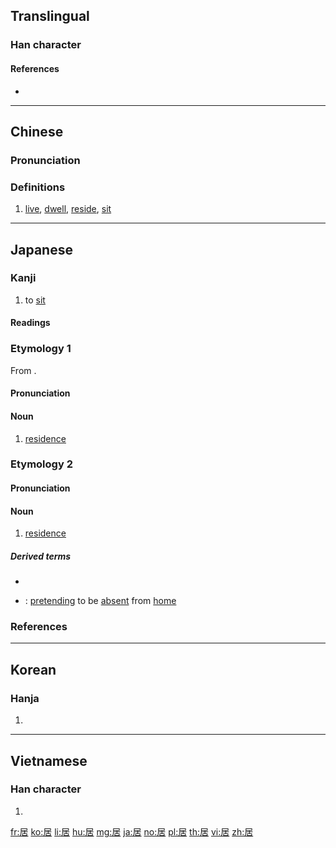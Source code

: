 {{character info/new}}

==Translingual==

===Han character===
{{Han char|rn=44|rad=尸|as=05|sn=8|four=77264|canj=SJR|ids=⿸尸古}}

====References====
* {{Han ref|kx=0300.300|dkj=07663|dj=0597.080|hdz=20968.040|uh=5C45|ud=23621|bh=A97E|bd=43390}}

----

==Chinese==
{{zh-forms}}

===Pronunciation===
{{zh-pron
|m=jū
|c=geoi1
|mc=y
|oc=y
|ma=Zh-ju.ogg
|cat=v
}}

===Definitions===
# [[live]], [[dwell]], [[reside]], [[sit]]

----

==Japanese==

===Kanji===
{{ja-kanji|grade=5|rs=尸05}}

# to [[sit]]

====Readings====
{{ja-readings|goon=[[こ]] (ko)|kanon=[[きょ]] (kyo)|kun=[[いる]] ([[居る]], iru), [[おる]] ([[居る]], oru), [[おく]] (oku)}}

===Etymology 1===
{{ja-kanjitab|きょ|yomi=o}}
From {{etyl|ltc|ja|sort=きょ}} {{m|zh|居|tr=kjo}}.

====Pronunciation====
{{ja-pron|yomi=kanon|きょ|acc=1|acc_ref=DJR,NHK}}

====Noun====
{{ja-noun|きょ}}

# [[residence]]

===Etymology 2===
{{ja-kanjitab|い|yomi=k}}

====Pronunciation====
{{ja-pron|yomi=k|い}}

====Noun====
{{ja-noun|い|hhira=ゐ}}

# [[residence]]

=====Derived terms=====
{{der-top}}
* {{ja-r|居眠り|いねむり}}
* {{ja-r|居留守|いるす}}: [[pretending]] to be [[absent]] from [[home]]
{{der-bottom}}

===References===
<references/>

----

==Korean==

===Hanja===
{{ko-hanja|hangeul=[[거]], [[기]]|rv=geo, gi|mr=kŏ, ki}}

# {{defn|lang=ko|sort=尸05}}

----

==Vietnamese==

===Han character===
{{vi-hantu|[[cư]]|rs=尸05}}

# {{defn|lang=vi|sort=尸05}}

[[fr:居]]
[[ko:居]]
[[li:居]]
[[hu:居]]
[[mg:居]]
[[ja:居]]
[[no:居]]
[[pl:居]]
[[th:居]]
[[vi:居]]
[[zh:居]]